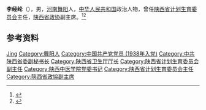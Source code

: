 '''李经纶'''（{{bd|1917年|}}），男，[[河南|河南]][[舞阳县|舞阳]]人，[[中华人民共和国|中华人民共和国]]政治人物，曾任[[陕西省计划生育委员会|陕西省计划生育委员会]]主任，[[陕西省政协|陕西省政协]]副主席。<ref>{{Cite book|title=中国社会团体大全 • 会长主席、理事长秘书长传略卷 第一册|author=黄汉江主编|publisher=中国国际广播出版社|year=1995|isbn=|location=|pages=}}</ref><ref>{{Cite web|title=李经纶|url=http://www.sxlib.org.cn/dfzy/wszl/sxswszlsxg/rwzl_5204/grcj_5205/201701/t20170122_609402.html|accessdate=2020-07-21|work=陕西省文史资料数据库|archive-date=2020-07-21|archive-url=https://web.archive.org/web/20200721044441/http://www.sxlib.org.cn/dfzy/wszl/sxswszlsxg/rwzl_5204/grcj_5205/201701/t20170122_609402.html|dead-url=no}}</ref>

== 参考资料 ==
{{reflist}}

{{中国人物小作品}}

{{Authority control}}
{{DEFAULTSORT:Li李}}
[[Category:李姓|Jing]]
[[Category:舞阳人|Category:舞阳人]]
[[Category:中国共产党党员_(1938年入党)|Category:中国共产党党员 (1938年入党)]]
[[Category:中共陕西省委副秘书长|Category:中共陕西省委副秘书长]]
[[Category:陕西省卫生厅厅长|Category:陕西省卫生厅厅长]]
[[Category:陕西省计划生育委员会副主任|Category:陕西省计划生育委员会副主任]]
[[Category:陕西中医学院党委书记|Category:陕西中医学院党委书记]]
[[Category:陕西省计划生育委员会主任|Category:陕西省计划生育委员会主任]]
[[Category:陝西省政協副主席|Category:陝西省政協副主席]]